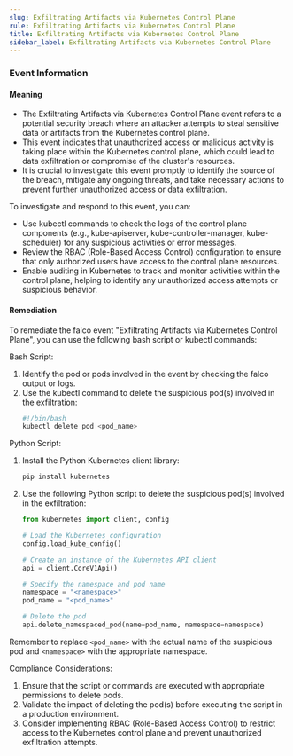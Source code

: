 ```yaml
--- 
slug: Exfiltrating Artifacts via Kubernetes Control Plane
rule: Exfiltrating Artifacts via Kubernetes Control Plane
title: Exfiltrating Artifacts via Kubernetes Control Plane
sidebar_label: Exfiltrating Artifacts via Kubernetes Control Plane
---
```

                   

### Event Information

#### Meaning

- The Exfiltrating Artifacts via Kubernetes Control Plane event refers to a potential security breach where an attacker attempts to steal sensitive data or artifacts from the Kubernetes control plane.
- This event indicates that unauthorized access or malicious activity is taking place within the Kubernetes control plane, which could lead to data exfiltration or compromise of the cluster's resources.
- It is crucial to investigate this event promptly to identify the source of the breach, mitigate any ongoing threats, and take necessary actions to prevent further unauthorized access or data exfiltration.

To investigate and respond to this event, you can:
- Use kubectl commands to check the logs of the control plane components (e.g., kube-apiserver, kube-controller-manager, kube-scheduler) for any suspicious activities or error messages.
- Review the RBAC (Role-Based Access Control) configuration to ensure that only authorized users have access to the control plane resources.
- Enable auditing in Kubernetes to track and monitor activities within the control plane, helping to identify any unauthorized access attempts or suspicious behavior.

#### Remediation

To remediate the falco event "Exfiltrating Artifacts via Kubernetes Control Plane", you can use the following bash script or kubectl commands:

Bash Script:
1. Identify the pod or pods involved in the event by checking the falco output or logs.
2. Use the kubectl command to delete the suspicious pod(s) involved in the exfiltration:
   ```bash
   #!/bin/bash
   kubectl delete pod <pod_name>
   ```

Python Script:
1. Install the Python Kubernetes client library:
   ```bash
   pip install kubernetes
   ```

2. Use the following Python script to delete the suspicious pod(s) involved in the exfiltration:
   ```python
   from kubernetes import client, config

   # Load the Kubernetes configuration
   config.load_kube_config()

   # Create an instance of the Kubernetes API client
   api = client.CoreV1Api()

   # Specify the namespace and pod name
   namespace = "<namespace>"
   pod_name = "<pod_name>"

   # Delete the pod
   api.delete_namespaced_pod(name=pod_name, namespace=namespace)
   ```

Remember to replace `<pod_name>` with the actual name of the suspicious pod and `<namespace>` with the appropriate namespace.

Compliance Considerations:
1. Ensure that the script or commands are executed with appropriate permissions to delete pods.
2. Validate the impact of deleting the pod(s) before executing the script in a production environment.
3. Consider implementing RBAC (Role-Based Access Control) to restrict access to the Kubernetes control plane and prevent unauthorized exfiltration attempts.

 